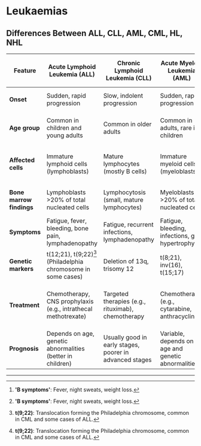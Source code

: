 # Leukaemias

## Differences Between ALL, CLL, AML, CML, HL, NHL

| Feature                  | Acute Lymphoid Leukemia (ALL)                                  | Chronic Lymphoid Leukemia (CLL)                         | Acute Myeloid Leukemia (AML)                       | Chronic Myeloid Leukemia (CML)                              | Hodgkin Lymphoma (HL)                             | Non-Hodgkin Lymphoma (NHL)                         |
| ------------------------ | -------------------------------------------------------------- | ------------------------------------------------------- | -------------------------------------------------- | ----------------------------------------------------------- | ------------------------------------------------- | -------------------------------------------------- |
| **Onset**                | Sudden, rapid progression                                      | Slow, indolent progression                              | Sudden, rapid progression                          | Gradual progression                                         | Gradual onset                                     | Variable, may be indolent or aggressive            |
| **Age group**            | Common in children and young adults                            | Common in older adults                                  | Common in adults, rare in children                 | Common in middle-aged to older adults                       | Bimodal distribution (young adults and >50 years) | More common in older adults                        |
| **Affected cells**       | Immature lymphoid cells (lymphoblasts)                         | Mature lymphocytes (mostly B cells)                     | Immature myeloid cells (myeloblasts)               | Mature myeloid cells (granulocytes, basophils, eosinophils) | Reed-Sternberg cells (abnormal B cells)           | Malignant B cells, T cells, or NK cells            |
| **Bone marrow findings** | Lymphoblasts >20% of total nucleated cells                     | Lymphocytosis (small, mature lymphocytes)               | Myeloblasts >20% of total nucleated cells          | Increased granulocytes, especially neutrophils              | Not involved primarily                            | Variable, may involve bone marrow                  |
| **Symptoms**             | Fatigue, fever, bleeding, bone pain, lymphadenopathy           | Fatigue, recurrent infections, lymphadenopathy          | Fatigue, bleeding, infections, gum hypertrophy     | Fatigue, splenomegaly, weight loss                          | Painless lymphadenopathy, 'B symptoms"[^1]        | Painless lymphadenopathy, 'B symptoms'[^1]         |
| **Genetic markers**      | t(12;21), t(9;22)[^2] (Philadelphia chromosome in some cases)  | Deletion of 13q, trisomy 12                             | t(8;21), inv(16), t(15;17)                         | t(9;22)[^2] (Philadelphia chromosome)                       | CD15+, CD30+                                      | CD20+ (B cells), CD3+ (T cells), varies by subtype |
| **Treatment**            | Chemotherapy, CNS prophylaxis (e.g., intrathecal methotrexate) | Targeted therapies (e.g., rituximab), chemotherapy      | Chemotherapy (e.g., cytarabine, anthracyclines)    | Tyrosine kinase inhibitors (e.g., imatinib), chemotherapy   | Chemotherapy, radiation, immunotherapy            | Chemotherapy, targeted therapy, radiation          |
| **Prognosis**            | Depends on age, genetic abnormalities (better in children)     | Usually good in early stages, poorer in advanced stages | Variable, depends on age and genetic abnormalities | Good with tyrosine kinase inhibitors                        | Generally good, especially in early stages        | Variable, depends on subtype and stage             |

---

[^1]: **'B symptoms'**: Fever, night sweats, weight loss.

[^2]: **t(9;22)**: Translocation forming the Philadelphia chromosome, common in CML and some cases of ALL.
